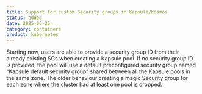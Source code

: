 ```yaml
---
title: Support for custom Security groups in Kapsule/Kosmos
status: added
date: 2025-06-25
category: containers
product: kubernetes
---
```


Starting now, users are able to provide a security group ID from their already existing SGs when creating a Kapsule pool. If no security group ID is provided, the pool will use a default preconfigured security group named “Kapsule default security group” shared between all the Kapsule pools in the same zone.
The older behaviour creating a magic Security group for each zone where the cluster had at least one pool is dropped.


